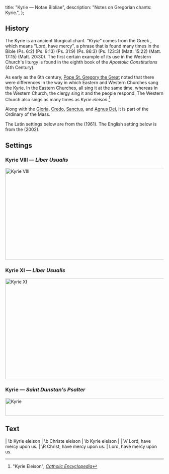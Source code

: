   title: "Kyrie — Notae Bibliae",
  description: "Notes on Gregorian chants: Kyrie.",
};

<Initial text="Kyrie" />

## History

The Kyrie is an ancient liturgical chant. *"Kryie"* comes from the Greek *<Definition lang="greek" anchor="kyrie" text="Kyrie eleison" />*, which means "Lord, have mercy", a phrase that is found many times in the Bible (Ps. 6:2) (Ps. 9:13) (Ps. 31:9) (Ps. 86:3) (Ps. 123:3) (Matt. 15:22) (Matt. 17:15) (Matt. 20:30). The first certain example of its use in the Western Church's liturgy is found in the eighth book of the *Apostolic Constitutions* (4th Century).

As early as the 6th century, [Pope St. Gregory the Great](/people/saints/latin-fathers/gregory-the-great) noted that there were differences in the way in which Eastern and Western Churches sang the Kyrie. In the Eastern Churches, all sing it at the same time, whereas in the Western Church, the clergy sing it and the people respond. The Western Church also sings *<Definition lang="greek" anchor="christe" text="Christe eleison" />* as many times as *Kyrie eleison*.[^1]

Along with the [Gloria](/liturgy/music/chants/gloria), [Credo](/liturgy/music/chants/credo), [Sanctus](/liturgy/music/chants/sanctus), and [Agnus Dei](/liturgy/music/chants/agnus-dei), it is part of the Ordinary of the Mass.

The Latin settings below are from the *<Definition lang="latin" anchor="liber-usualis" text="Liber Usualis" />* (1961). The English setting below is from the *<Definition lang="english" anchor="saint-dunstans-psalter" text="Saint Dunstan's Psalter" />* (2002).

## Settings

### Kyrie VIII — *Liber Usualis*

<Image
  src="/chants/kyrie-viii.svg"
  alt="Kyrie VIII"
  width="600"
  height="292"
/>

### Kyrie XI — *Liber Usualis*

<Image
  src="/chants/kyrie-xi.svg"
  alt="Kyrie XI"
  width="600"
  height="320"
/>

### Kyrie — *Saint Dunstan's Psalter*

<Image
  src="/chants/kyrie-sarum.svg"
  alt="Kyrie"
  width="600"
  height="56"
/>

## Text

<Poetry>
|  \b Kyrie eleison
|  \b Christe eleison
|  \b Kyrie eleison
|
|  \V Lord, have mercy upon us.
|  \R Christ, have mercy upon us.
|  Lord, have mercy upon us.
</Poetry>

[^1]: "Kyrie Eleison", [*Catholic Encyclopedia*](https://www.newadvent.org/cathen/08714a.htm)
